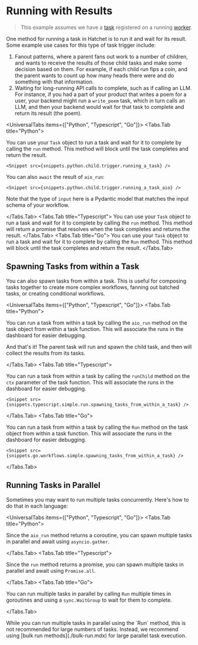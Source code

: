 
# Running with Results

> This example assumes we have a [task](./your-first-task.mdx) registered on a running [worker](./workers.mdx).

One method for running a task in Hatchet is to run it and wait for its result. Some example use cases for this type of task trigger include:

1. Fanout patterns, where a parent fans out work to a number of children, and wants to receive the results of those child tasks and make some decision based on them. For example, if each child run fips a coin, and the parent wants to count up how many heads there were and do something with that information.
2. Waiting for long-running API calls to complete, such as if calling an LLM. For instance, if you had a part of your product that writes a poem for a user, your backend might run a `write_poem` task, which in turn calls an LLM, and then your backend would wait for that task to complete and return its result (the poem).

<UniversalTabs items={["Python", "Typescript", "Go"]}>
  <Tabs.Tab title="Python">

You can use your `Task` object to run a task and wait for it to complete by calling the `run` method. This method will block until the task completes and return the result.

    <Snippet src={snippets.python.child.trigger.running_a_task} />

You can also `await` the result of `aio_run`:

    <Snippet src={snippets.python.child.trigger.running_a_task_aio} />

Note that the type of `input` here is a Pydantic model that matches the input schema of your workflow.

  </Tabs.Tab>
  <Tabs.Tab title="Typescript">
  You can use your `Task` object to run a task and wait for it to complete by calling the `run` method. This method will return a promise that resolves when the task completes and returns the result.
    <Snippet src={snippets.typescript.simple.run.running_a_task} />
  </Tabs.Tab>
  <Tabs.Tab title="Go">
    You can use your `Task` object to run a task and wait for it to complete by calling the `Run` method. This method will block until the task completes and return the result.
    <Snippet src={snippets.go.run.simple.running_a_task} />
  </Tabs.Tab>
</UniversalTabs>

## Spawning Tasks from within a Task

You can also spawn tasks from within a task. This is useful for composing tasks together to create more complex workflows, fanning out batched tasks, or creating conditional workflows.

<UniversalTabs items={["Python", "Typescript", "Go"]}>
<Tabs.Tab title="Python">

You can run a task from within a task by calling the `aio_run` method on the task object from within a task function. This will associate the runs in the dashboard for easier debugging.

<Snippet
  src={snippets.python.child.simple_fanout.running_a_task_from_within_a_task}
/>

And that's it! The parent task will run and spawn the child task, and then will collect the results from its tasks.

</Tabs.Tab>
  <Tabs.Tab title="Typescript">

You can run a task from within a task by calling the `runChild` method on the `ctx` parameter of the task function. This will associate the runs in the dashboard for easier debugging.

    <Snippet src={snippets.typescript.simple.run.spawning_tasks_from_within_a_task} />

  </Tabs.Tab>
  <Tabs.Tab title="Go">

You can run a task from within a task by calling the `Run` method on the task object from within a task function. This will associate the runs in the dashboard for easier debugging.

    <Snippet src={snippets.go.workflows.simple.spawning_tasks_from_within_a_task} />

  </Tabs.Tab>
</UniversalTabs>

## Running Tasks in Parallel

Sometimes you may want to run multiple tasks concurrently. Here's how to do that in each language:

<UniversalTabs items={["Python", "Typescript", "Go"]}>
<Tabs.Tab title="Python">

Since the `aio_run` method returns a coroutine, you can spawn multiple tasks in parallel and await using `asyncio.gather`.

<Snippet src={snippets.python.child.trigger.running_multiple_tasks} />

</Tabs.Tab>
<Tabs.Tab title="Typescript">

Since the `run` method returns a promise, you can spawn multiple tasks in parallel and await using `Promise.all`.

<Snippet src={snippets.typescript.simple.run.running_multiple_tasks} />

</Tabs.Tab>
<Tabs.Tab title="Go">

You can run multiple tasks in parallel by calling `Run` multiple times in goroutines and using a `sync.WaitGroup` to wait for them to complete.

<Snippet src={snippets.go.run.simple.running_multiple_tasks} />

</Tabs.Tab>
</UniversalTabs>

<Callout type="info">
  While you can run multiple tasks in parallel using the `Run` method, this is
  not recommended for large numbers of tasks. Instead, we recommend using [bulk
  run methods](./bulk-run.mdx) for large parallel task execution.
</Callout>
